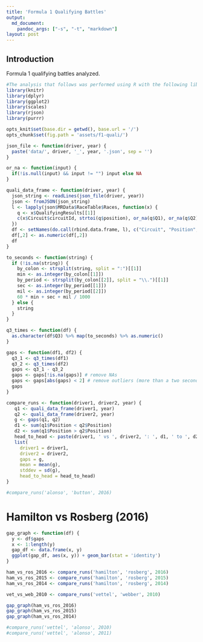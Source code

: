 ```yaml
---
title: 'Formula 1 Qualifying Battles'
output:
  md_document:
    pandoc_args: ["-s", "-t", "markdown"]
layout: post
---
```


## Introduction

Formula 1 qualifying battles analyzed.

```r
#The analysis that follows was performed using R with the following libraries:
library(knitr)
library(dplyr)
library(ggplot2)
library(scales)
library(rjson)
library(purrr)
```

```r
opts_knit$set(base.dir = getwd(), base.url = '/')
opts_chunk$set(fig.path = 'assets/f1-quali/')
```

```r
json_file <- function(driver, year) {
  paste('data/', driver, '_', year, '.json', sep = '')
}

or_na <- function(input) {
  if(!is.null(input) && input != "") input else NA
}

quali_data_frame <- function(driver, year) {
  json_string <- readLines(json_file(driver, year))
  json <- fromJSON(json_string)
  l <- lapply(json$MRData$RaceTable$Races, function(x) { 
    q <- x$QualifyingResults[[1]]
    c(x$Circuit$circuitId, strtoi(q$position), or_na(q$Q1), or_na(q$Q2), or_na(q$Q3))
  })
  df <- setNames(do.call(rbind.data.frame, l), c("Circuit", "Position", "Q1", "Q2", "Q3"))
  df[,2] <- as.numeric(df[,2])
  df
}
```

```r
to_seconds <- function(string) {
  if (!is.na(string)) {
    by_colon <- strsplit(string, split = ":")[[1]]
    min <- as.integer(by_colon[[1]])
    by_period <- strsplit(by_colon[[2]], split = "\\.")[[1]]
    sec <- as.integer(by_period[[1]])
    mil <- as.integer(by_period[[2]])
    60 * min + sec + mil / 1000
  } else {
    string
  }
}
```


```r
q3_times <- function(df) {
  as.character(df$Q3) %>% map(to_seconds) %>% as.numeric()
}

gaps <- function(df1, df2) {
  q3_1 <- q3_times(df1)
  q3_2 <- q3_times(df2)
  gaps <- q3_1 - q3_2 
  gaps <- gaps[!is.na(gaps)] # remove NAs
  gaps <- gaps[abs(gaps) < 2] # remove outliers (more than a two second gap)
  gaps
}

compare_runs <- function(driver1, driver2, year) {
   q1 <- quali_data_frame(driver1, year)
   q2 <- quali_data_frame(driver2, year)
   g <- gaps(q1, q2)
   d1 <- sum(q1$Position < q2$Position)
   d2 <- sum(q1$Position > q2$Position)
   head_to_head <- paste(driver1, ' vs ', driver2, ': ', d1, ' to ', d2, sep = '')
   list(
     driver1 = driver1,
     driver2 = driver2,
     gaps = g,
     mean = mean(g),
     stddev = sd(g),
     head_to_head = head_to_head)
}

#compare_runs('alonso', 'button', 2016)


```

# Hamilton vs Rosberg (2016)

```r
gap_graph <- function(df) {
  y <- df$gaps
  x <- 1:length(y)
  gap_df <- data.frame(x, y)
  ggplot(gap_df, aes(x, y)) + geom_bar(stat = 'identity')
}

ham_vs_ros_2016 <- compare_runs('hamilton', 'rosberg', 2016)
ham_vs_ros_2015 <- compare_runs('hamilton', 'rosberg', 2015)
ham_vs_ros_2014 <- compare_runs('hamilton', 'rosberg', 2014)

vet_vs_web_2010 <- compare_runs('vettel', 'webber', 2010)

gap_graph(ham_vs_ros_2016)
gap_graph(ham_vs_ros_2015)
gap_graph(ham_vs_ros_2014)

#compare_runs('vettel', 'alonso', 2010)
#compare_runs('vettel', 'alonso', 2011)

```